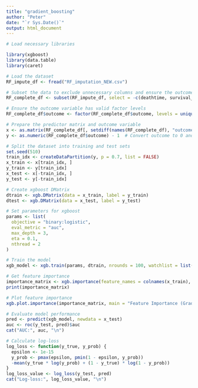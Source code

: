 ```yaml
---
title: "gradient_boosting"
author: "Peter"
date: "`r Sys.Date()`"
output: html_document
---
```


```r
# Load necessary libraries

library(xgboost)
library(data.table)
library(caret)

# Load the dataset
RF_impute_df <- fread("RF_imputation_NEW.csv")

# Subset the data to exclude unnecessary columns and ensure the outcome variable is included and properly named
RF_complete_df <- subset(RF_impute_df, select = -c(deathtime, survival_time, LOS, Unnamed_0, V1, admittime, ID, group, tLOS))

# Ensure the outcome variable has valid factor levels
RF_complete_df$outcome <- factor(RF_complete_df$outcome, levels = unique(RF_complete_df$outcome))

# Prepare the predictor matrix and outcome variable
x <- as.matrix(RF_complete_df[, setdiff(names(RF_complete_df), "outcome"), with = FALSE])
y <- as.numeric(RF_complete_df$outcome) - 1  # Convert outcome to 0 and 1

# Split the dataset into training and test sets
set.seed(510)
train_idx <- createDataPartition(y, p = 0.7, list = FALSE)
x_train <- x[train_idx, ]
y_train <- y[train_idx]
x_test <- x[-train_idx, ]
y_test <- y[-train_idx]

# Create xgboost DMatrix
dtrain <- xgb.DMatrix(data = x_train, label = y_train)
dtest <- xgb.DMatrix(data = x_test, label = y_test)

# Set parameters for xgboost
params <- list(
  objective = "binary:logistic",
  eval_metric = "auc",
  max_depth = 3,
  eta = 0.1,
  nthread = 2
)

# Train the model
xgb_model <- xgb.train(params, dtrain, nrounds = 100, watchlist = list(eval = dtest, train = dtrain), verbose = 1)

# Get feature importance
importance_matrix <- xgb.importance(feature_names = colnames(x_train), model = xgb_model)
print(importance_matrix)

# Plot feature importance
xgb.plot.importance(importance_matrix, main = "Feature Importance (Gradient Boosting)")

# Evaluate model performance
pred <- predict(xgb_model, newdata = x_test)
auc <- roc(y_test, pred)$auc
cat("AUC:", auc, "\n")

# Calculate log-loss
log_loss <- function(y_true, y_prob) {
  epsilon <- 1e-15
  y_prob <- pmax(epsilon, pmin(1 - epsilon, y_prob))
  -mean(y_true * log(y_prob) + (1 - y_true) * log(1 - y_prob))
}
log_loss_value <- log_loss(y_test, pred)
cat("Log-loss:", log_loss_value, "\n")


```






